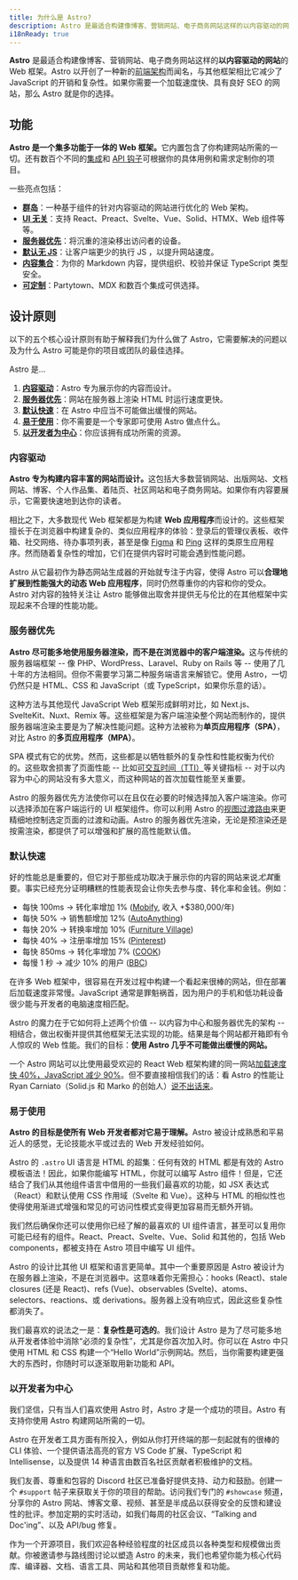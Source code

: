```yaml
---
title: 为什么是 Astro?
description: Astro 是最适合构建像博客、营销网站、电子商务网站这样的以内容驱动的网站的 Web 框架。了解为什么 Astro 可能是你下一个网站的好选择。
i18nReady: true
---
```


**Astro** 是最适合构建像博客、营销网站、电子商务网站这样的**以内容驱动的网站**的 Web 框架。Astro 以开创了一种新的[前端架构](/zh-cn/concepts/islands/)而闻名，与其他框架相比它减少了 JavaScript 的开销和复杂性。如果你需要一个加载速度快、具有良好 SEO 的网站，那么 Astro 就是你的选择。

## 功能

<strong>Astro 是一个集多功能于一体的 Web 框架。</strong>它内置包含了你构建网站所需的一切。还有数百个不同的[集成](https://astro.build/integrations/)和 [API 钩子](/zh-cn/reference/integrations-reference/)可根据你的具体用例和需求定制你的项目。

一些亮点包括：

- **[群岛](/zh-cn/concepts/islands/)**：一种基于组件的针对内容驱动的网站进行优化的 Web 架构。
- **[UI 无关](/zh-cn/guides/framework-components/)**：支持 React、Preact、Svelte、Vue、Solid、HTMX、Web 组件等等。
- **[服务器优先](/zh-cn/guides/on-demand-rendering/)**：将沉重的渲染移出访问者的设备。
- **[默认无 JS](/zh-cn/basics/astro-components/)**：让客户端更少的执行 JS ，以提升网站速度。
- **[内容集合](/zh-cn/guides/content-collections/)**：为你的 Markdown 内容，提供组织、校验并保证 TypeScript 类型安全。
- **[可定制](/zh-cn/guides/integrations-guide/)**：Partytown、MDX 和数百个集成可供选择。

## 设计原则

以下的五个核心设计原则有助于解释我们为什么做了 Astro，它需要解决的问题以及为什么 Astro 可能是你的项目或团队的最佳选择。

Astro 是…

1. **[内容驱动](#内容驱动)**：Astro 专为展示你的内容而设计。
2. **[服务器优先](#服务器优先)**：网站在服务器上渲染 HTML 时运行速度更快。
3. **[默认快速](#默认快速)**：在 Astro 中应当不可能做出缓慢的网站。
4. **[易于使用](#易于使用)**：你不需要是一个专家即可使用 Astro 做点什么。
5. **[以开发者为中心](#以开发者为中心)**：你应该拥有成功所需的资源。

### 内容驱动

<strong>Astro 专为构建内容丰富的网站而设计。</strong>这包括大多数营销网站、出版网站、文档网站、博客、个人作品集、着陆页、社区网站和电子商务网站。如果你有内容要展示，它需要快速地到达你的读者。

相比之下，大多数现代 Web 框架都是为构建 **Web 应用程序**而设计的。这些框架擅长于在浏览器中构建复杂的、类似应用程序的体验：登录后的管理仪表板、收件箱、社交网络、待办事项列表，甚至是像 [Figma](https://figma.com) 和 [Ping](https://ping.gg/) 这样的类原生应用程序。然而随着复杂性的增加，它们在提供内容时可能会遇到性能问题。

Astro 从它最初作为静态网站生成器的开始就专注于内容，使得 Astro 可以**合理地扩展到性能强大的动态 Web 应用程序**，同时仍然尊重你的内容和你的受众。Astro 对内容的独特关注让 Astro 能够做出取舍并提供无与伦比的在其他框架中实现起来不合理的性能功能。

### 服务器优先

<strong>Astro 尽可能多地使用服务器渲染，而不是在浏览器中的客户端渲染。</strong>这与传统的服务器端框架 -- 像 PHP、WordPress、Laravel、Ruby on Rails 等 -- 使用了几十年的方法相同。但你不需要学习第二种服务端语言来解锁它。使用 Astro，一切仍然只是 HTML、CSS 和 JavaScript（或 TypeScript，如果你乐意的话）。

这种方法与其他现代 JavaScript Web 框架形成鲜明对比，如 Next.js、SvelteKit、Nuxt、Remix 等。这些框架是为客户端渲染整个网站而制作的，提供服务器端渲染主要是为了解决性能问题。这种方法被称为**单页应用程序（SPA）**，对比 Astro 的**多页应用程序（MPA）**。

SPA 模式有它的优势。然而，这些都是以牺牲额外的复杂性和性能权衡为代价的。这些取舍损害了页面性能 -- 比如[可交互时间（TTI）](https://web.dev/interactive/)等关键指标 -- 对于以内容为中心的网站没有多大意义，而这种网站的首次加载性能至关重要。

Astro 的服务器优先方法使你可以在且仅在必要的时候选择加入客户端渲染。你可以选择添加在客户端运行的 UI 框架组件。你可以利用 Astro 的[视图过渡路由](/zh-cn/guides/view-transitions/)来更精细地控制选定页面的过渡和动画。Astro 的服务器优先渲染，无论是预渲染还是按需渲染，都提供了可以增强和扩展的高性能默认值。

### 默认快速

好的性能总是重要的，但它对于那些成功取决于展示你的内容的网站来说*尤其*重要。事实已经充分证明糟糕的性能表现会让你失去参与度、转化率和金钱。例如：

- 每快 100ms → 转化率增加 1% ([Mobify](https://web.dev/why-speed-matters/), 收入 +$380,000/年)
- 每快 50% → 销售额增加 12% ([AutoAnything](https://www.digitalcommerce360.com/2010/08/19/web-accelerator-revs-conversion-and-sales-autoanything/))
- 每快 20% → 转换率增加 10% ([Furniture Village](https://www.thinkwithgoogle.com/intl/en-gb/marketing-strategies/app-and-mobile/furniture-village-and-greenlight-slash-page-load-times-boosting-user-experience/))
- 每快 40% → 注册率增加 15% ([Pinterest](https://medium.com/pinterest-engineering/driving-user-growth-with-performance-improvements-cfc50dafadd7))
- 每快 850ms → 转化率增加 7% ([COOK](https://web.dev/why-speed-matters/))
- 每慢 1 秒 → 减少 10% 的用户 ([BBC](https://www.creativebloq.com/features/how-the-bbc-builds-websites-that-scale))

在许多 Web 框架中，很容易在开发过程中构建一个看起来很棒的网站，但在部署后加载速度非常慢。JavaScript 通常是罪魁祸首，因为用户的手机和低功耗设备很少能与开发者的电脑速度相匹配。

Astro 的魔力在于它如何将上述两个价值 -- 以内容为中心和服务器优先的架构 -- 相结合，做出权衡并提供其他框架无法实现的功能。结果是每个网站都开箱即有令人惊叹的 Web 性能。我们的目标：**使用 Astro 几乎不可能做出缓慢的网站。**

一个 Astro 网站可以比使用最受欢迎的 React Web 框架构建的同一网站[加载速度快 40%，JavaScript 减少 90%](https://twitter.com/t3dotgg/status/1437195415439360003)。但不要直接相信我们的话：看 Astro 的性能让 Ryan Carniato（Solid.js 和 Marko 的创始人）[说不出话来](https://youtu.be/2ZEMb_H-LYE?t=8163)。

### 易于使用

<strong>Astro 的目标是使所有 Web 开发者都对它易于理解。</strong>Astro 被设计成熟悉和平易近人的感觉，无论技能水平或过去的 Web 开发经验如何。

Astro 的 `.astro` UI 语言是 HTML 的超集：任何有效的 HTML 都是有效的 Astro 模板语法！因此，如果你能编写 HTML，你就可以编写 Astro 组件！但是，它还结合了我们从其他组件语言中借用的一些我们最喜欢的功能，如 JSX 表达式（React）和默认使用 CSS 作用域（Svelte 和 Vue）。这种与 HTML 的相似性也使得使用渐进式增强和常见的可访问性模式变得更加容易而无额外开销。

我们然后确保你还可以使用你已经了解的最喜欢的 UI 组件语言，甚至可以复用你可能已经有的组件。React、Preact、Svelte、Vue、Solid 和其他的，包括 Web components，都被支持在 Astro 项目中编写 UI 组件。

Astro 的设计比其他 UI 框架和语言更简单。其中一个重要原因是 Astro 被设计为在服务器上渲染，不是在浏览器中。这意味着你无需担心：hooks (React)、stale closures (还是 React)、refs (Vue)、observables (Svelte)、atoms、selectors、reactions、或 derivations。服务器上没有响应式，因此这些复杂性都消失了。

我们最喜欢的说法之一是：**复杂性是可选的**。我们设计 Astro 是为了尽可能多地从开发者体验中消除“必须的复杂性”，尤其是你首次加入时。你可以在 Astro 中只使用 HTML 和 CSS 构建一个“Hello World”示例网站。然后，当你需要构建更强大的东西时，你随时可以逐渐取用新功能和 API。

### 以开发者为中心

我们坚信，只有当人们喜欢使用 Astro 时，Astro 才是一个成功的项目。Astro 有支持你使用 Astro 构建网站所需的一切。

Astro 在开发者工具方面有所投入，例如从你打开终端的那一刻起就有的很棒的 CLI 体验、一个提供语法高亮的官方 VS Code 扩展、TypeScript 和 Intellisense，以及提供 14 种语言由数百名社区贡献者积极维护的文档。

我们友善、尊重和包容的 Discord 社区已准备好提供支持、动力和鼓励。创建一个 `#support` 帖子来获取关于你的项目的帮助。访问我们专门的 `#showcase` 频道，分享你的 Astro 网站、博客文章、视频、甚至是半成品以获得安全的反馈和建设性的批评。参加定期的实时活动，如我们每周的社区会议、“Talking and Doc'ing”、以及 API/bug 修复。

作为一个开源项目，我们欢迎各种经验程度的社区成员以各种类型和规模做出贡献。你被邀请参与路线图讨论以塑造 Astro 的未来，我们也希望你能为核心代码库、编译器、文档、语言工具、网站和其他项目贡献修复和功能。
